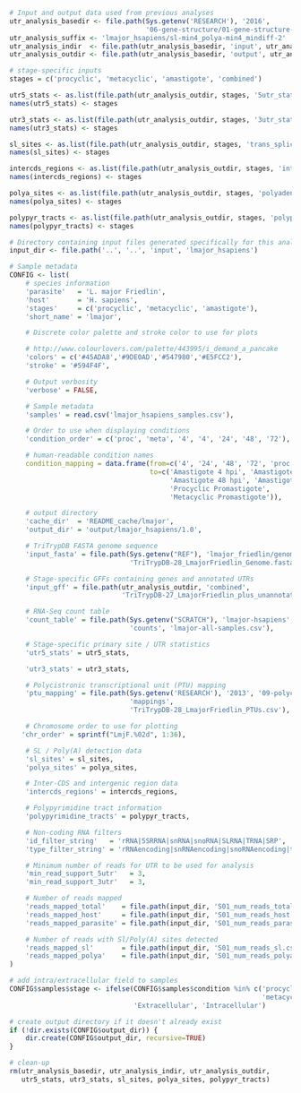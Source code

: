 ```r
# Input and output data used from previous analyses
utr_analysis_basedir <- file.path(Sys.getenv('RESEARCH'), '2016',
                                  '06-gene-structure/01-gene-structure-determination')
utr_analysis_suffix <- 'lmajor_hsapiens/sl-min4_polya-min4_mindiff-2'
utr_analysis_indir  <- file.path(utr_analysis_basedir, 'input', utr_analysis_suffix)
utr_analysis_outdir <- file.path(utr_analysis_basedir, 'output', utr_analysis_suffix)

# stage-specific inputs
stages = c('procyclic', 'metacyclic', 'amastigote', 'combined')

utr5_stats <- as.list(file.path(utr_analysis_outdir, stages, '5utr_stats.csv'))
names(utr5_stats) <- stages

utr3_stats <- as.list(file.path(utr_analysis_outdir, stages, '3utr_stats.csv'))
names(utr3_stats) <- stages

sl_sites <- as.list(file.path(utr_analysis_outdir, stages, 'trans_splice_sites.csv'))
names(sl_sites) <- stages

intercds_regions <- as.list(file.path(utr_analysis_outdir, stages, 'intercds_regions.csv'))
names(intercds_regions) <- stages

polya_sites <- as.list(file.path(utr_analysis_outdir, stages, 'polyadenylation_sites.csv'))
names(polya_sites) <- stages

polypyr_tracts <- as.list(file.path(utr_analysis_outdir, stages, 'polypyrimidine_tracts.csv'))
names(polypyr_tracts) <- stages

# Directory containing input files generated specifically for this analysis
input_dir <- file.path('..', '..', 'input', 'lmajor_hsapiens')

# Sample metadata
CONFIG <- list(
    # species information
    'parasite'   = 'L. major Friedlin',
    'host'       = 'H. sapiens',
    'stages'     = c('procyclic', 'metacyclic', 'amastigote'),
    'short_name' = 'lmajor',

    # Discrete color palette and stroke color to use for plots

    # http://www.colourlovers.com/palette/443995/i_demand_a_pancake
    'colors' = c('#45ADA8','#9DE0AD','#547980','#E5FCC2'),
    'stroke' = '#594F4F',

    # Output verbosity
    'verbose' = FALSE,

    # Sample metadata
    'samples' = read.csv('lmajor_hsapiens_samples.csv'),

    # Order to use when displaying conditions
    'condition_order' = c('proc', 'meta', '4', '4', '24', '48', '72'),

    # human-readable condition names
    condition_mapping = data.frame(from=c('4', '24', '48', '72', 'proc', 'meta'),
                                   to=c('Amastigote 4 hpi', 'Amastigote 24 hpi', 
                                        'Amastigote 48 hpi', 'Amastigote 72 hpi', 
                                        'Procyclic Promastigote',
                                        'Metacyclic Promastigote')),

    # output directory
    'cache_dir'  = 'README_cache/lmajor',
    'output_dir' = 'output/lmajor_hsapiens/1.0',

    # TriTrypDB FASTA genome sequence
    'input_fasta' = file.path(Sys.getenv("REF"), 'lmajor_friedlin/genome/',
                              'TriTrypDB-28_LmajorFriedlin_Genome.fasta'),

    # Stage-specific GFFs containing genes and annotated UTRs
    'input_gff' = file.path(utr_analysis_outdir, 'combined',
                            'TriTrypDB-27_LmajorFriedlin_plus_unannotated_upstream_downstream_orfs-with-utrs.gff'),

    # RNA-Seq count table
    'count_table' = file.path(Sys.getenv("SCRATCH"), 'lmajor-hsapiens',
                              'counts', 'lmajor-all-samples.csv'),

    # Stage-specific primary site / UTR statistics
    'utr5_stats' = utr5_stats,

    'utr3_stats' = utr3_stats,

    # Polycistronic transcriptional unit (PTU) mapping
    'ptu_mapping' = file.path(Sys.getenv('RESEARCH'), '2013', '09-polycistron_detection',
                              'mappings',
                              'TriTrypDB-28_LmajorFriedlin_PTUs.csv'),

    # Chromosome order to use for plotting
   'chr_order' = sprintf("LmjF.%02d", 1:36),

    # SL / Poly(A) detection data
    'sl_sites' = sl_sites,
    'polya_sites' = polya_sites,

    # Inter-CDS and intergenic region data
    'intercds_regions' = intercds_regions,

    # Polypyrimidine tract information
    'polypyrimidine_tracts' = polypyr_tracts,

    # Non-coding RNA filters
    'id_filter_string'   = 'rRNA|5SRRNA|snRNA|snoRNA|SLRNA|TRNA|SRP',
    'type_filter_string' = 'rRNAencoding|snRNAencoding|snoRNAencoding|tRNAencoding',

    # Minimum number of reads for UTR to be used for analysis
    'min_read_support_5utr'   = 3,
    'min_read_support_3utr'   = 3,

    # Number of reads mapped
    'reads_mapped_total'    = file.path(input_dir, 'S01_num_reads_total.csv'),
    'reads_mapped_host'     = file.path(input_dir, 'S01_num_reads_host.csv'),
    'reads_mapped_parasite' = file.path(input_dir, 'S01_num_reads_parasite.csv'),

    # Number of reads with Sl/Poly(A) sites detected
    'reads_mapped_sl'       = file.path(input_dir, 'S01_num_reads_sl.csv'),
    'reads_mapped_polya'    = file.path(input_dir, 'S01_num_reads_polya.csv')
)

# add intra/extracellular field to samples
CONFIG$samples$stage <- ifelse(CONFIG$samples$condition %in% c('procyclicLM',
                                                               'metacyclicLM'),
                               'Extracellular', 'Intracellular')

# create output directory if it doesn't already exist
if (!dir.exists(CONFIG$output_dir)) {
    dir.create(CONFIG$output_dir, recursive=TRUE)
}

# clean-up
rm(utr_analysis_basedir, utr_analysis_indir, utr_analysis_outdir, 
   utr5_stats, utr3_stats, sl_sites, polya_sites, polypyr_tracts)
```

